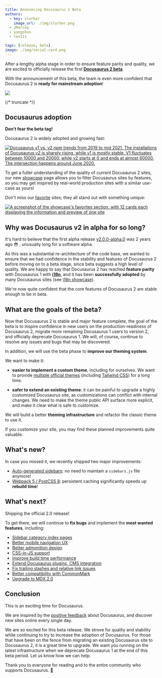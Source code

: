 ```yaml
---
title: Announcing Docusaurus 2 Beta
authors:
  - key: slorber
    image_url: ./img/slorber.png
  - JMarcey
  - yangshun
  - lex111

tags: [release, beta]
image: ./img/social-card.png
---
```


After a lengthy alpha stage in order to ensure feature parity and quality, we are excited to officially release the first **[Docusaurus 2 beta](https://github.com/facebook/docusaurus/releases/tag/v2.0.0-beta.0)**.

With the announcement of this beta, the team is even more confident that Docusaurus 2 is **ready for mainstream adoption**!

![](./img/image_cropped.png)

{/* truncate */}

## Docusaurus adoption

**Don't fear the beta tag!**

Docusaurus 2 is widely adopted and growing fast:

[![Docusaurus v1 vs. v2 npm trends from 2019 to mid 2021. The installations of Docusaurus v2 is sharply rising, while v1 is mostly stable. V1 fluctuates between 10000 and 20000, while v2 starts at 0 and ends at almost 60000. The intersection happens around June 2020.](./img/trend.png)](https://www.npmtrends.com/docusaurus-vs-@docusaurus/core)

To get a fuller understanding of the quality of current Docusaurus 2 sites, our new [showcase](https://docusaurus.io/showcase) page allows you to filter Docusaurus sites by features, so you may get inspired by real-world production sites with a similar use-case as yours!

Don't miss our [favorite](https://docusaurus.io/showcase?tags=favorite) sites; they all stand out with something unique:

[![A screenshot of the showcase's favorites section, with 12 cards each displaying the information and preview of one site](./img/favorites.png)](https://docusaurus.io/showcase?tags=favorite)

## Why was Docusaurus v2 in alpha for so long?

It's hard to believe that the first alpha release [v2.0.0-alpha.0](https://github.com/facebook/docusaurus/releases/tag/v2.0.0-alpha.0) was 2 years ago 😳 , unusually long for a software alpha.

As this was a substantial re-architecture of the code base, we wanted to ensure that we had confidence in the stability and features of Docusaurus 2 before moving on to a beta stage, since beta suggests a high level of quality. We are happy to say that Docusaurus 2 has reached **feature parity** with Docusaurus 1 with **[i18n](https://docusaurus.io/blog/2021/03/09/releasing-docusaurus-i18n)**, and it has been **successfully adopted** by many Docusaurus sites (see [i18n showcase](https://docusaurus.io/showcase?tags=i18n)).

We're now quite confident that the core features of Docusaurus 2 are stable enough to be in beta.

## What are the goals of the beta?

Now that Docusaurus 2 is stable and major feature complete, the goal of the beta is to inspire confidence in new users on the production-readiness of Docusaurus 2, migrate more remaining Docusaurus 1 users to version 2, and officially deprecate Docusaurus 1. We will, of course, continue to resolve any issues and bugs that may be discovered.

In addition, we will use the beta phase to **improve our theming system**.

We want to make it:

- **easier to implement a custom theme**, including for ourselves. We want to provide [multiple official themes](https://github.com/facebook/docusaurus/issues/3522) (including [Tailwind CSS](https://github.com/facebook/docusaurus/issues/2961)) for a long time.

- **safer to extend an existing theme**: it can be painful to upgrade a highly customized Docusaurus site, as customizations can conflict with internal changes. We need to make the theme public API surface more explicit, and make it clear what is safe to customize.

We will build a better **theming infrastructure** and refactor the classic theme to use it.

If you customize your site, you may find these planned improvements quite valuable.

## What's new?

In case you missed it, we recently shipped two major improvements:

- [Auto-generated sidebars](https://docusaurus.io/docs/sidebar#sidebar-item-autogenerated): no need to maintain a `sidebars.js` file anymore!
- [Webpack 5 / PostCSS 8](https://github.com/facebook/docusaurus/issues/4027): persistent caching significantly speeds up **rebuild time**!

## What's next?

Shipping the official 2.0 release!

To get there, we will continue to **fix bugs** and implement the **most wanted features**, including:

- [Sidebar category index pages](https://github.com/facebook/docusaurus/issues/2643)
- [Better mobile navigation UX](https://github.com/facebook/docusaurus/issues/2220)
- [Better admonition design](https://github.com/facebookincubator/infima/issues/55)
- [CSS-in-JS support](https://github.com/facebook/docusaurus/issues/3236)
- [Improve build time performance](https://github.com/facebook/docusaurus/issues/4765)
- [Extend Docusaurus plugins, CMS integration](https://github.com/facebook/docusaurus/issues/4138)
- [Fix trailing slashes and relative link issues](https://github.com/facebook/docusaurus/issues/3372)
- [Better compatibility with CommonMark](https://github.com/facebook/docusaurus/issues/3018)
- [Upgrade to MDX 2.0](https://github.com/facebook/docusaurus/issues/4029)

## Conclusion

This is an exciting time for Docusaurus.

We are inspired by the [positive feedback](https://twitter.com/sebastienlorber/timelines/1392048416872706049) about Docusaurus, and discover new sites online every single day.

We are so excited for this beta release. We strove for quality and stability while continuing to try to increase the adoption of Docusaurus. For those that have been on the fence from migrating an existing Docusaurus site to Docusaurus 2, it is a great time to upgrade. We want you running on the latest infrastructure when we deprecate Docusaurus 1 at the end of this beta period. Let us know how we can help.

Thank you to everyone for reading and to the entire community who supports Docusaurus. 🤗
